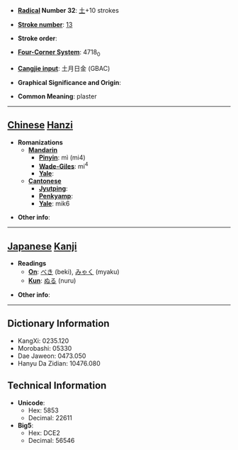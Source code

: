 * '''[[Wiktionary:Chinese radical index| Radical]] Number 32''': [[Wiktionary:Chinese radical index 土|土]]+10 strokes

* '''[[Wiktionary:Chinese total strokes index|Stroke number]]''': [[Wiktionary:Chinese total strokes index 13|13]]

* '''Stroke order''': 

* '''[[Wiktionary:Chinese four corner index|Four-Corner System]]''': 4718<sub>0</sub>

* '''[[Wiktionary:Chinese Cangjie index|Cangjie input]]''': 土月日金 (GBAC)

* '''Graphical Significance and Origin''': 

* '''Common Meaning''': plaster

----

== [[Chinese]] [[Hanzi]] ==

* '''Romanizations'''
** '''[[Mandarin]]'''
*** '''[[Pinyin]]''': mì (mi4)
*** '''[[Wade-Giles]]''': mi<sup>4</sup>
*** '''[[Yale]]''': 
** '''[[Cantonese]]'''
*** '''[[Jyutping]]''':
*** '''[[Penkyamp]]''': 
*** '''[[Yale]]''': mik6

* '''Other info''': 

----

== [[Japanese]] [[Kanji]] ==

* '''Readings'''
** '''[[On]]''': [[べき]] (beki), [[みゃく]] (myaku)
** '''[[Kun]]''': [[ぬる]] (nuru)

* '''Other info''':  

----

== Dictionary Information ==

* KangXi: 0235.120
* Morobashi: 05330
* Dae Jaweon: 0473.050
* Hanyu Da Zidian: 10476.080

== Technical Information ==

* '''Unicode''':
** Hex: 5853
** Decimal: 22611
* '''Big5''':
** Hex: DCE2
** Decimal: 56546